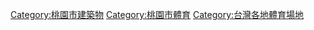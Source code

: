 [[Category:桃園市建築物|Category:桃園市建築物]]
[[Category:桃園市體育|Category:桃園市體育]]
[[Category:台灣各地體育場地|Category:台灣各地體育場地]]